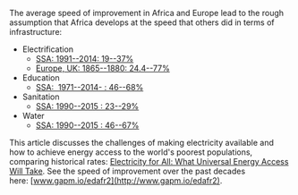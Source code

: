 
The average speed of improvement in Africa and Europe lead to the rough assumption that Africa develops at the speed that others did in terms of infrastructure:

-   Electrification
    -   [SSA: 1991--2014: 19--37%](https://data.worldbank.org/indicator/EG.ELC.ACCS.ZS?locations=ZG)
    -   [Europe, UK: 1865--1880: 24.4--77%](https://ourworldindata.org/grapher/primary-enrollment-selected-countries)
-   Education
    -   [SSA:  1971--2014- : 46--68%](https://data.worldbank.org/indicator/SE.PRM.CMPT.ZS?locations=ZG)
-   Sanitation
    -   [SSA: 1990--2015 : 23--29%](https://data.worldbank.org/indicator/SH.STA.ACSN?locations=ZG)
-   Water
    -   [SSA: 1990--2015 : 46--67%](https://data.worldbank.org/indicator/SH.H2O.SAFE.ZS?locations=ZG)

This article discusses the challenges of making electricity available and how to achieve energy access to the world's poorest populations, comparing historical rates: [Electricity for All: What Universal Energy Access Will Take](https://thebreakthrough.org/index.php/voices/roger-pielke-jr/electricity-for-all). See the speed of improvement over the past decades here: [www.gapm.io/edafr2](http://www.gapm.io/edafr2).